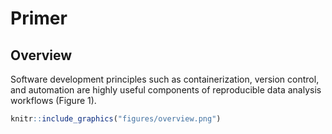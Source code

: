 # Primer {#primer}

## Overview

Software development principles such as containerization, version control, and automation are highly useful components of reproducible data analysis workflows (Figure 1). 

```r
knitr::include_graphics("figures/overview.png")
```

